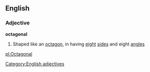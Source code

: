 ==English==
===Adjective===
'''octagonal'''
#Shaped like an [[octagon]], in having [[eight]] [[side]]s and eight [[angle]]s
[[Category:English adjectives]]

[[pl:Octagonal]]